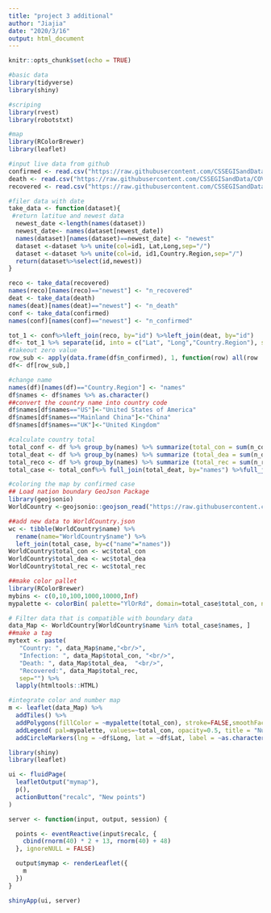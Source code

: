 ```yaml
---
title: "project 3 additional"
author: "Jiajia"
date: "2020/3/16"
output: html_document
---
```


```r
knitr::opts_chunk$set(echo = TRUE)
```


```r
#basic data
library(tidyverse)
library(shiny)

#scriping
library(rvest) 
library(robotstxt)

#map
library(RColorBrewer)
library(leaflet)
```


```r
#input live data from github
confirmed <- read.csv("https://raw.githubusercontent.com/CSSEGISandData/COVID-19/master/csse_covid_19_data/csse_covid_19_time_series/time_series_19-covid-Confirmed.csv")
death <- read.csv("https://raw.githubusercontent.com/CSSEGISandData/COVID-19/master/csse_covid_19_data/csse_covid_19_time_series/time_series_19-covid-Deaths.csv")
recovered <- read.csv("https://raw.githubusercontent.com/CSSEGISandData/COVID-19/master/csse_covid_19_data/csse_covid_19_time_series/time_series_19-covid-Recovered.csv")
```

```r
#filer data with date
take_data <- function(dataset){
 #return latitue and newest data
  newest_date <-length(names(dataset))
  newest_date<- names(dataset[newest_date])
  names(dataset)[names(dataset)==newest_date] <- "newest"
  dataset <-dataset %>% unite(col=id1, Lat,Long,sep="/")
  dataset <-dataset %>% unite(col=id, id1,Country.Region,sep="/")
  return(dataset%>%select(id,newest))
}
```

```r
reco <- take_data(recovered)
names(reco)[names(reco)=="newest"] <- "n_recovered"
deat <- take_data(death)
names(deat)[names(deat)=="newest"] <- "n_death"
conf <- take_data(confirmed)
names(conf)[names(conf)=="newest"] <- "n_confirmed"

tot_1 <- conf%>%left_join(reco, by="id") %>%left_join(deat, by="id")
df<- tot_1 %>% separate(id, into = c("Lat", "Long","Country.Region"), sep="/", convert=TRUE)
#takeout zero value
row_sub <- apply(data.frame(df$n_confirmed), 1, function(row) all(row !=0 ))
df<- df[row_sub,]

#change name 
names(df)[names(df)=="Country.Region"] <- "names"
df$names <- df$names %>% as.character()
##convert the country name into country code
df$names[df$names=="US"]<-"United States of America"  
df$names[df$names=="Mainland China"]<-"China"
df$names[df$names=="UK"]<-"United Kingdom"

#calculate country total
total_conf <- df %>% group_by(names) %>% summarize(total_con = sum(n_confirmed))
total_deat <- df %>% group_by(names) %>% summarize (total_dea = sum(n_death)) 
total_reco <- df %>% group_by(names) %>% summarize (total_rec = sum(n_recovered)) 
total_case <- total_conf%>% full_join(total_deat, by="names") %>%full_join(total_reco, by="names")

#coloring the map by confirmed case
## Load nation boundary GeoJson Package
library(geojsonio)
WorldCountry <-geojsonio::geojson_read("https://raw.githubusercontent.com/johan/world.geo.json/master/countries.geo.json", what = "sp")

##add new data to WorldCountry.json
wc <- tibble(WorldCountry$name) %>%
  rename(name="WorldCountry$name") %>%
  left_join(total_case, by=c("name"="names"))
WorldCountry$total_con <- wc$total_con
WorldCountry$total_dea <- wc$total_dea
WorldCountry$total_rec <- wc$total_rec
```


```r
##make color pallet
library(RColorBrewer)
mybins <- c(0,10,100,1000,10000,Inf)
mypalette <- colorBin( palette="YlOrRd", domain=total_case$total_con, na.color="transparent", bins=mybins)

# Filter data that is compatible with boundary data
data_Map <- WorldCountry[WorldCountry$name %in% total_case$names, ]
##make a tag
mytext <- paste(
   "Country: ", data_Map$name,"<br/>", 
   "Infection: ", data_Map$total_con, "<br/>",
   "Death: ", data_Map$total_dea,  "<br/>",
   "Recovered:", data_Map$total_rec,
   sep="") %>%
  lapply(htmltools::HTML)
```


```r
#integrate color and number map
m <- leaflet(data_Map) %>% 
  addTiles() %>%
  addPolygons(fillColor = ~mypalette(total_con), stroke=FALSE,smoothFactor = 0.2, fillOpacity = 0.5,label = mytext, labelOptions = labelOptions(style = list("font-weight" = "normal", padding = "3px 8px"), textsize = "13px", direction = "auto" )) %>% 
  addLegend( pal=mypalette, values=~total_con, opacity=0.5, title = "Number of Infection", position = "bottomleft" ) %>% 
  addCircleMarkers(lng = ~df$Long, lat = ~df$Lat, label = ~as.character(df$n_confirmed), radius = ~df$n_confirmed/500,clusterOptions = markerClusterOptions(),labelOptions = labelOptions(noHide = T, direction = 'left'))
```

```r
library(shiny)
library(leaflet)

ui <- fluidPage(
  leafletOutput("mymap"),
  p(),
  actionButton("recalc", "New points")
)

server <- function(input, output, session) {

  points <- eventReactive(input$recalc, {
    cbind(rnorm(40) * 2 + 13, rnorm(40) + 48)
  }, ignoreNULL = FALSE)

  output$mymap <- renderLeaflet({
    m
  })
}

shinyApp(ui, server)
```






                                                                                                                                                                               
                                                                                                                                                                                 